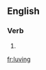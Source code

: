 
==English==

===Verb===
{{head|en|present participle}}

# {{present participle of|luv|lang=en}}

[[fr:luving]]